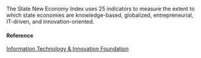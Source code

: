 The State New Economy Index uses 25 indicators to measure the extent to which state economies are knowledge-based, globalized, entrepreneurial, IT-driven, and innovation-oriented.

#### Reference

[Information Technology & Innovation Foundation](https://itif.org/publications/2014/06/11/2014-state-new-economy-index)